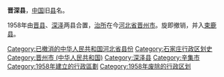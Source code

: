 '''晋深县'''，[[中国|中国]]旧[[县|县]]名。

1958年由[[晋县|晋县]]、[[深泽县|深泽]]两县合置，[[治所|治所]]在今[[河北省|河北省]][[晋州市|晋州市]]。旋即撤销，并入[[束鹿县|束鹿县]]。

{{河北行政区划小作品}}
{{DEFAULTSORT:J}}
[[Category:已撤消的中华人民共和国河北省县份|Category:已撤消的中华人民共和国河北省县份]]
[[Category:石家庄行政区划史|Category:石家庄行政区划史]]
[[Category:晋州市_(中华人民共和国)|Category:晋州市 (中华人民共和国)]]
[[Category:深泽县|Category:深泽县]]
[[Category:辛集市|Category:辛集市]]
[[Category:1958年建立的行政區劃|Category:1958年建立的行政區劃]]
[[Category:1958年废除的行政区划|Category:1958年废除的行政区划]]